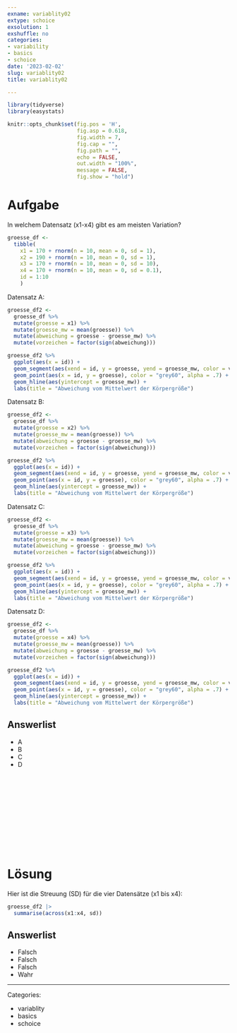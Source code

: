 ```yaml
---
exname: variablity02
extype: schoice
exsolution: 1
exshuffle: no
categories:
- variability
- basics
- schoice
date: '2023-02-02'
slug: variablity02
title: variablity02

---
```





```r
library(tidyverse)
library(easystats)
```


```r
knitr::opts_chunk$set(fig.pos = 'H',
                      fig.asp = 0.618,
                      fig.width = 7,
                      fig.cap = "", 
                      fig.path = "",
                      echo = FALSE,
                      out.width = "100%",
                      message = FALSE,
                      fig.show = "hold")

```






# Aufgabe

In welchem Datensatz (x1-x4) gibt es am meisten Variation?



```r

groesse_df <-
  tibble(
    x1 = 170 + rnorm(n = 10, mean = 0, sd = 1),
    x2 = 190 + rnorm(n = 10, mean = 0, sd = 1),
    x3 = 170 + rnorm(n = 10, mean = 0, sd = 10),
    x4 = 170 + rnorm(n = 10, mean = 0, sd = 0.1),    
    id = 1:10
    )


```


Datensatz A:

```r
groesse_df2 <-
  groesse_df %>% 
  mutate(groesse = x1) %>% 
  mutate(groesse_mw = mean(groesse)) %>% 
  mutate(abweichung = groesse - groesse_mw) %>% 
  mutate(vorzeichen = factor(sign(abweichung)))

groesse_df2 %>% 
  ggplot(aes(x = id)) +
  geom_segment(aes(xend = id, y = groesse, yend = groesse_mw, color = vorzeichen)) +
  geom_point(aes(x = id, y = groesse), color = "grey60", alpha = .7) +
  geom_hline(aes(yintercept = groesse_mw)) +
  labs(title = "Abweichung vom Mittelwert der Körpergröße")
```



Datensatz B:

```r
groesse_df2 <-
  groesse_df %>% 
  mutate(groesse = x2) %>% 
  mutate(groesse_mw = mean(groesse)) %>% 
  mutate(abweichung = groesse - groesse_mw) %>% 
  mutate(vorzeichen = factor(sign(abweichung)))

groesse_df2 %>% 
  ggplot(aes(x = id)) +
  geom_segment(aes(xend = id, y = groesse, yend = groesse_mw, color = vorzeichen)) +
  geom_point(aes(x = id, y = groesse), color = "grey60", alpha = .7) +
  geom_hline(aes(yintercept = groesse_mw)) +
  labs(title = "Abweichung vom Mittelwert der Körpergröße")
```


Datensatz C:

```r
groesse_df2 <-
  groesse_df %>% 
  mutate(groesse = x3) %>% 
  mutate(groesse_mw = mean(groesse)) %>% 
  mutate(abweichung = groesse - groesse_mw) %>% 
  mutate(vorzeichen = factor(sign(abweichung)))

groesse_df2 %>% 
  ggplot(aes(x = id)) +
  geom_segment(aes(xend = id, y = groesse, yend = groesse_mw, color = vorzeichen)) +
  geom_point(aes(x = id, y = groesse), color = "grey60", alpha = .7) +
  geom_hline(aes(yintercept = groesse_mw)) +
  labs(title = "Abweichung vom Mittelwert der Körpergröße")
```




Datensatz D:

```r
groesse_df2 <-
  groesse_df %>% 
  mutate(groesse = x4) %>% 
  mutate(groesse_mw = mean(groesse)) %>% 
  mutate(abweichung = groesse - groesse_mw) %>% 
  mutate(vorzeichen = factor(sign(abweichung)))

groesse_df2 %>% 
  ggplot(aes(x = id)) +
  geom_segment(aes(xend = id, y = groesse, yend = groesse_mw, color = vorzeichen)) +
  geom_point(aes(x = id, y = groesse), color = "grey60", alpha = .7) +
  geom_hline(aes(yintercept = groesse_mw)) +
  labs(title = "Abweichung vom Mittelwert der Körpergröße")
```


Answerlist
----------
* A
* B
* C
* D





</br>
</br>
</br>
</br>
</br>
</br>
</br>
</br>
</br>
</br>

# Lösung




Hier ist die Streuung (SD) für die vier Datensätze (x1 bis x4):

```r
groesse_df2 |> 
  summarise(across(x1:x4, sd))
```


Answerlist
----------


* Falsch
* Falsch
* Falsch
* Wahr






---

Categories: 

- variablity
- basics
- schoice

